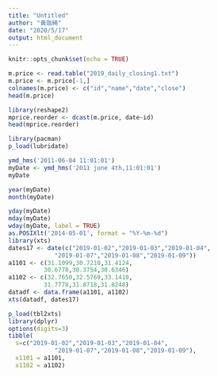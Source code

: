 ```yaml
---
title: "Untitled"
author: "黃珈綺"
date: "2020/5/17"
output: html_document
---
```


```r
knitr::opts_chunk$set(echo = TRUE)
```

```r
m.price <- read.table("2019_daily_closing1.txt")
m.price <- m.price[-1,]
colnames(m.price) <- c("id","name","date","close")
head(m.price)
```



```r
library(reshape2)
mprice.reorder <- dcast(m.price, date~id)
head(mprice.reorder)
```

```r
library(pacman)
p_load(lubridate)

ymd_hms('2011-06-04 11:01:01')
myDate <- ymd_hms('2011 june 4th,11:01:01')
myDate

year(myDate)
month(myDate)

yday(myDate)
mday(myDate)
wday(myDate, label = TRUE)
as.POSIXlt('2014-05-01', format = "%Y-%m-%d")
library(xts)
dates17 <- date(c("2019-01-02","2019-01-03","2019-01-04",
             "2019-01-07","2019-01-08","2019-01-09"))
a1101 <- c(31.1099,30.7210,31.4124,
          30.6778,30.3754,30.6346)
a1102 <- c(32.7650,32.5769,33.1410,
          31.7778,31.8718,31.8248)
datadf <- data.frame(a1101, a1102)
xts(datadf, dates17)
```

```r
p_load(tbl2xts)
library(dplyr)
options(digits=3)
tibble(
  s=c("2019-01-02","2019-01-03","2019-01-04",
             "2019-01-07","2019-01-08","2019-01-09"),
  x1101 = a1101, 
  x1102 = a1102)
```














